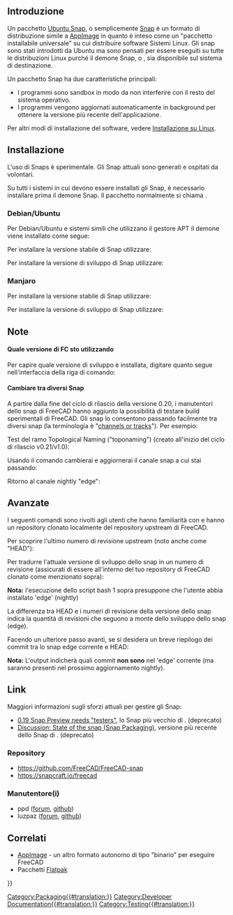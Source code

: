 <languages/>
{{TOCright}}

<span id="Introduction"></span>
== Introduzione ==

Un pacchetto [[Ubuntu_Snap/it|Ubuntu Snap]], o semplicemente [[Ubuntu_Snap/it|Snap]] è un formato di distribuzione simile a [[AppImage/it|AppImage]] in quanto è inteso come un "pacchetto installabile universale" su cui distribuire software Sistemi Linux. Gli snap sono stati introdotti da Ubuntu ma sono pensati per essere eseguiti su tutte le distribuzioni Linux purché il demone Snap, o {{incode|snapd}}, sia disponibile sul sistema di destinazione.

Un pacchetto Snap ha due caratteristiche principali:
* I programmi sono sandbox in modo da non interferire con il resto del sistema operativo.
* I programmi vengono aggiornati automaticamente in background per ottenere la versione più recente dell'applicazione.

Per altri modi di installazione del software, vedere [[Installing_on_Linux/it|Installazione su Linux]].

<span id="Installation"></span>
== Installazione ==

L'uso di Snaps è sperimentale. Gli Snap attuali sono generati e ospitati da volontari.

Su tutti i sistemi in cui devono essere installati gli Snap, è necessario installare prima il demone Snap. Il pacchetto normalmente si chiama {{incode|snapd}}.

=== Debian/Ubuntu ===

Per Debian/Ubuntu e sistemi simili che utilizzano il gestore APT il demone viene installato come segue:

{{Code|lang=bash|code=
sudo apt install snapd
}}

Per installare la versione stabile di Snap utilizzare:

{{Code|lang=bash|code=
sudo snap install freecad
}}

Per installare la versione di sviluppo di Snap utilizzare:

{{Code|lang=bash|code=
sudo snap install --edge freecad
}}

=== Manjaro ===

Per installare la versione stabile di Snap utilizzare:

{{Code|lang=bash|code=
snap install freecad
}} 

Per installare la versione di sviluppo di Snap utilizzare:

{{Code|lang=bash|code=
snap install --edge freecad
}}

<span id="Notes"></span>
== Note ==

<span id="What_FC_version_am_I_running"></span>
==== Quale versione di FC sto utilizzando ====

Per capire quale versione di sviluppo è installata, digitare quanto segue nell'interfaccia della riga di comando:

{{Code|lang=bash|code=
snap info freecad
}}

<span id="Changing_between_different_Snaps"></span>
==== Cambiare tra diversi Snap ====

A partire dalla fine del ciclo di rilascio della versione 0.20, i manutentori dello snap di FreeCAD hanno aggiunto la possibilità di testare build sperimentali di FreeCAD. Gli snap lo consentono passando facilmente tra diversi snap (la terminologia è "[https://snapcraft.io/docs/channels channels or tracks]"). Per esempio:

Test del ramo Topological Naming ("toponaming") (creato all'inizio del ciclo di rilascio v0.21/v1.0):

{{code|lang=bash|code=
snap refresh freecad --channel=latest/edge/toponaming
}}

Usando il comando {{incode|refresh}} cambierai e aggiornerai il canale snap a cui stai passando:

{{code|lang=bash|code=
snap refresh freecad --channel=latest/edge/toponaming
}}

Ritorno al canale nightly "edge":

{{code|lang=bash|code=
snap refresh freecad --channel=latest/edge
}}

<span id="Advanced"></span>
== Avanzate ==

I seguenti comandi sono rivolti agli utenti che hanno familiarità con {{incode|git}} e hanno un repository clonato localmente del repository upstream di FreeCAD.

{{Code|lang=bash|code=
git clone https://github.com/FreeCAD/FreeCAD
cd FreeCAD/
}}

Per scoprire l'ultimo numero di revisione upstream (noto anche come "HEAD"):

{{Code|lang=bash|code=
git pull upstream master  # first make sure we have the most up-to-date commits
git rev-list --count HEAD # 'HEAD' refers to the current commit you are viewing (tip of the master branch)
}}

Per tradurre l'attuale versione di sviluppo dello snap in un numero di revisione (assicurati di essere all'interno del tuo repository di FreeCAD clonato come menzionato sopra):

{{Code|lang=bash|code=
snap info freecad <nowiki>|</nowiki>\
grep -e '^\s\+latest/edge' <nowiki>|</nowiki>\
awk -F ' ' '{ print $2 }' <nowiki>|</nowiki>\
xargs -I{} git rev-list --count {}
}}

'''Nota:''' l'esecuzione dello script bash 1 sopra presuppone che l'utente abbia installato 'edge' (nightly)

La differenza tra HEAD e i numeri di revisione della versione dello snap indica la quantità di revisioni che seguono a monte dello sviluppo dello snap (edge).

Facendo un ulteriore passo avanti, se si desidera un breve riepilogo dei commit tra lo snap edge corrente e HEAD:

{{Code|lang=bash|code=
snap info freecad <nowiki>|</nowiki>\
grep -e '^\s\+latest/edge' <nowiki>|</nowiki>\
awk -F ' ' '{ print $2 }' <nowiki>|</nowiki>\
xargs -I{} git log --oneline --ancestry-path {}..HEAD
}}

'''Nota:''' L'output indicherà quali commit '''non sono''' nel 'edge' corrente (ma saranno presenti nel prossimo aggiornamento nightly).

<span id="Links"></span>
== Link ==

Maggiori informazioni sugli sforzi attuali per gestire gli Snap:
* [https://forum.freecadweb.org/viewtopic.php?f=4&t=46044 0.19 Snap Preview needs "testers"], lo Snap più vecchio di {{Emphasis|vejmarie}}. (deprecato)
* [https://forum.freecadweb.org/viewtopic.php?f=42&t=46853 Discussion: State of the snap (Snap Packaging)], versione più recente dello Snap di {{Emphasis|ppd}}. (deprecato)

<span id="Repositories"></span>
=== Repository ===

* https://github.com/FreeCAD/FreeCAD-snap
* https://snapcraft.io/freecad

<span id="Maintainer(s)"></span>
=== Manutentore(i) ===

* ppd ([https://forum.freecadweb.org/memberlist.php?mode=viewprofile&u=24042 forum], [https://github.com/ppd github])
* luzpaz ([https://forum.freecadweb.org/memberlist.php?mode=viewprofile&u=12229 forum], [https://github.com/luzpaz github])

<span id="Related"></span>
== Correlati ==

* [[AppImage/it|AppImage]] - un altro formato autonomo di tipo "binario" per eseguire FreeCAD
* Pacchetti [[Flatpak/it|Flatpak]]


[[Category:Packaging{{#translation:}}]]
[[Category:Developer Documentation{{#translation:}}]]
[[Category:Testing{{#translation:}}]]
{{Userdocnavi{{#translation:}}}}